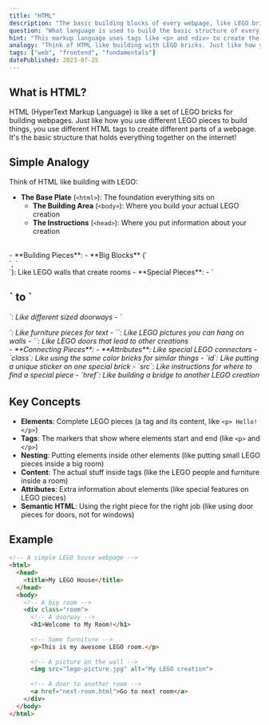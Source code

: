 ```yaml
---
title: "HTML"
description: "The basic building blocks of every webpage, like LEGO bricks for the internet."
question: "What language is used to build the basic structure of every webpage?"
hint: "This markup language uses tags like <p> and <div> to create the skeleton of a webpage, similar to building with LEGO bricks."
analogy: "Think of HTML like building with LEGO bricks. Just like how you start with a big flat LEGO base plate (the <html> tag), then add walls (<body>), rooms (<div>), and decorations (<p>, <img>), HTML lets you build webpages piece by piece. Each LEGO brick has a specific way it connects to others, just like HTML tags have specific rules for how they work together. And just like how you can put small LEGO pieces inside bigger structures (like furniture inside a room), you can put small HTML elements inside bigger ones!"
tags: ["web", "frontend", "fundamentals"]
datePublished: 2023-07-25
---
```


## What is HTML?

HTML (HyperText Markup Language) is like a set of LEGO bricks for building webpages. Just like how you use different LEGO pieces to build things, you use different HTML tags to create different parts of a webpage. It's the basic structure that holds everything together on the internet!

## Simple Analogy

Think of HTML like building with LEGO:
<br/>
- **The Base Plate** (`<html>`): The foundation everything sits on
  - **The Building Area** (`<body>`): Where you build your actual LEGO creation
  - **The Instructions** (`<head>`): Where you put information about your creation
<br/>
- **Building Pieces**:
  - **Big Blocks** (`<div>`, `<section>`): Like LEGO walls that create rooms
  - **Special Pieces**:
    - `<h1>` to `<h6>`: Like different sized doorways
    - `<p>`: Like furniture pieces for text
    - `<img>`: Like LEGO pictures you can hang on walls
    - `<a>`: Like LEGO doors that lead to other creations
<br/>
- **Connecting Pieces**:
  - **Attributes**: Like special LEGO connectors
    - `class`: Like using the same color bricks for similar things
    - `id`: Like putting a unique sticker on one special brick
    - `src`: Like instructions for where to find a special piece
    - `href`: Like building a bridge to another LEGO creation

## Key Concepts

- **Elements**: Complete LEGO pieces (a tag and its content, like `<p> Hello! </p>`)
- **Tags**: The markers that show where elements start and end (like `<p>` and `</p>`)
- **Nesting**: Putting elements inside other elements (like putting small LEGO pieces inside a big room)
- **Content**: The actual stuff inside tags (like the LEGO people and furniture inside a room)
- **Attributes**: Extra information about elements (like special features on LEGO pieces)
- **Semantic HTML**: Using the right piece for the right job (like using door pieces for doors, not for windows)

## Example

```html
<!-- A simple LEGO house webpage -->
<html>
  <head>
    <title>My LEGO House</title>
  </head>
  <body>
    <!-- A big room -->
    <div class="room">
      <!-- A doorway -->
      <h1>Welcome to My Room!</h1>
      
      <!-- Some furniture -->
      <p>This is my awesome LEGO room.</p>
      
      <!-- A picture on the wall -->
      <img src="lego-picture.jpg" alt="My LEGO creation">
      
      <!-- A door to another room -->
      <a href="next-room.html">Go to next room</a>
    </div>
  </body>
</html>
``` 